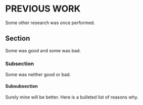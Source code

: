 # PREVIOUS WORK

Some other research was once performed.

## Section

Some was good and some was bad.

\begin{figure}
\centering MY FIRST FIGURE
\caption{Figure caption must be below figure.}
\end{figure}

### Subsection

Some was neither good or bad.

\begin{figure}
\centering MY SECOND FIGURE
\caption{Second figure.}
\end{figure}

#### Subsubsection

Surely mine will be better.
Here is a bulleted list of reasons why.
\begin{itemize}
\item Reason 1.
Some people hate the way test wraps in our bulleted lists,
but that is what the Guide says we have to do---apparently based on Turabian.
You can argue with CAS if you wish \dots
\item Reason 2.
\item Reason 3.
\item Reason 4.
\end{itemize}
